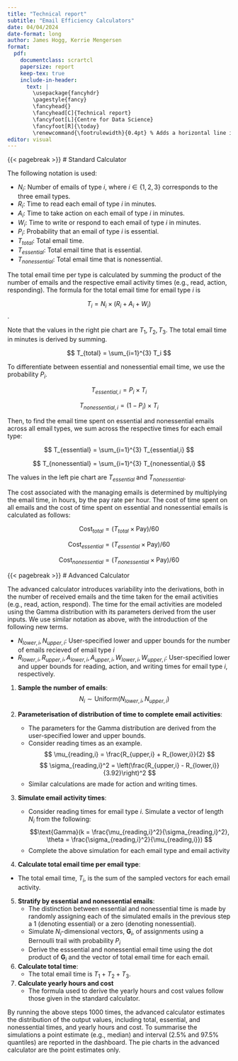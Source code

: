 ```yaml
---
title: "Technical report"
subtitle: "Email Efficiency Calculators"
date: 04/04/2024
date-format: long
author: James Hogg, Kerrie Mengersen
format:
  pdf:
    documentclass: scrartcl
    papersize: report
    keep-tex: true
    include-in-header: 
      text: |
        \usepackage{fancyhdr}
        \pagestyle{fancy}
        \fancyhead{}
        \fancyhead[C]{Technical report}
        \fancyfoot[L]{Centre for Data Science}
        \fancyfoot[R]{\today}
        \renewcommand{\footrulewidth}{0.4pt} % Adds a horizontal line in the footer
editor: visual
---
```


\begin{center}
\includegraphics[width=0.3\textwidth]{../ed/static/ed/CDS-Logo-Blue.png}
\end{center}

{{< pagebreak >}}
# Standard Calculator

The following notation is used:

  - $N_i$: Number of emails of type $i$, where $i \in \{1,2,3\}$ corresponds to the three email types.
  - $R_i$: Time to read each email of type $i$ in minutes. 
  - $A_i$: Time to take action on each email of type $i$ in minutes. 
  - $W_i$: Time to write or respond to each email of type $i$ in minutes. 
  - $P_i$: Probability that an email of type $i$ is essential.
  - $T_{total}$: Total email time.
  - $T_{essential}$: Total email time that is essential.
  - $T_{nonessential}$: Total email time that is nonessential.

The total email time per type is calculated by summing the product of the number of emails and the respective email activity times (e.g., read, action, responding). The formula for the total email time for email type $i$ is

$$ T_i = N_i \times (R_i + A_i + W_i) $$.

Note that the values in the right pie chart are $T_1,T_2,T_3$. The total email time in minutes is derived by summing.

$$ T_{total} = \sum_{i=1}^{3} T_i $$

To differentiate between essential and nonessential email time, we use the probability $P_i$.

$$ T_{essential,i} = P_i \times T_i $$

$$ T_{nonessential,i} = (1 - P_i) \times T_i $$

Then, to find the email time spent on essential and nonessential emails across all email types, we sum across the respective times for each email type:

$$ T_{essential} = \sum_{i=1}^{3} T_{essential,i} $$

$$ T_{nonessential} = \sum_{i=1}^{3} T_{nonessential,i} $$

The values in the left pie chart are $T_{essential}$ and $T_{nonessential}$.

The cost associated with the managing emails is determined by multiplying the email time, in hours, by the pay rate per hour. The cost of time spent on all emails and the cost of time spent on essential and nonessential emails is calculated as follows:

$$ \text{Cost}_{total} = ( T_{total} \times \text{Pay} ) / 60$$

$$ \text{Cost}_{essential} = ( T_{essential} \times \text{Pay}  ) / 60$$

$$ \text{Cost}_{nonessential} = ( T_{nonessential} \times \text{Pay}  ) / 60$$

{{< pagebreak >}}
# Advanced Calculator

The advanced calculator introduces variability into the derivations, both in the number of received emails and the time taken for the email activities (e.g., read, action, respond). The time for the email activities are modeled using the Gamma distribution with its parameters derived from the user inputs. We use similar notation as above, with the introduction of the following new terms.

  - $N_{lower,i}, N_{upper,i}$: User-specified lower and upper bounds for the number of emails recieved of email type $i$
  - $R_{lower,i}, R_{upper,i}, A_{lower,i}, A_{upper,i}, W_{lower,i}, W_{upper,i}$: User-specified lower and upper bounds for reading, action, and writing times for email type $i$, respectively.

1. **Sample the number of emails**:
  $$ N_i \sim \text{Uniform}(N_{lower,i}, N_{upper,i}) $$

2. **Parameterisation of distribution of time to complete email activities**:
    - The parameters for the Gamma distribution are derived from the user-specified lower and upper bounds. 
    - Consider reading times as an example. 
  $$ \mu_{reading,i} = \frac{R_{upper,i} + R_{lower,i}}{2} $$
  $$ \sigma_{reading,i}^2 = \left(\frac{R_{upper,i} - R_{lower,i}}{3.92}\right)^2 $$
    - Similar calculations are made for action and writing times.

3. **Simulate email activity times**:
    - Consider reading times for email type $i$. Simulate a vector of length $N_i$ from the following:
  $$\text{Gamma}(k = \frac{\mu_{reading,i}^2}{\sigma_{reading,i}^2}, \theta = \frac{\sigma_{reading,i}^2}{\mu_{reading,i}}) $$
    - Complete the above simulation for each email type and email activity

4. **Calculate total email time per email type**:

  - The total email time, $T_i$, is the sum of the sampled vectors for each email activity. 

5. **Stratify by essential and nonessential emails**:
    - The distinction between essential and nonessential time is made by randomly assigning each of the simulated emails in the previous step a 1 (denoting essential) or a zero (denoting nonessential). 
    - Simulate $N_i$-dimensional vectors, $\boldsymbol{G}_i$, of assignments using a Bernoulli trail with probability $P_i$
    - Derive the esssential and nonessential email time using the dot product of $\boldsymbol{G}_i$ and the vector of total email time for each email. 

6. **Calculate total time**:
    - The total email time is $T_1 + T_2 + T_3$. 

7. **Calculate yearly hours and cost**
    - The formula used to derive the yearly hours and cost values follow those given in the standard calculator. 

By running the above steps 1000 times, the advanced calculator estimates the distribution of the output values, including total, essential, and nonessential times, and yearly hours and cost. To summarise the simulations a point estimate (e.g., median) and interval (2.5% and 97.5% quantiles) are reported in the dashboard. The pie charts in the advanced calculator are the point estimates only. 